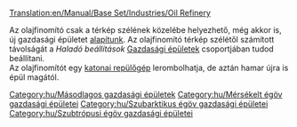 [[Translation:en/Manual/Base Set/Industries/Oil Refinery]]

{{hu/Gazdasági épületek|kép=en/Oilrefinery.png|név=Olajfinomító
|klíma=[[hu/Manual/Éghajlatok#Mérsékelt|mérsékelt]], [[hu/Manual/Éghajlatok#Szubarktikus|szubarktikus]], [[hu/Manual/Éghajlatok#Szubtrópusi|szubtrópusi]].
|elfogad=[[hu/Manual/Base Set/Cargos/Olaj|olajat]]
|előállít=[[hu/Manual/Base Set/Cargos/Áru|árut]]
}}
Az olajfinomító csak a térkép szélének közelébe helyezhető, még akkor is, új gazdasági épületet [[hu/Manual/Gazdasági épületek#Új gazdasági épület alapítása|alapítunk]]. Az olajfinomító térkép szélétől számított távolságát a ''Haladó beállítások'' [[hu/Haladó beállítások/Gazdaság#Gazdasági épületek|Gazdasági épületek]] csoportjában tudod beállítani.<br>
Az olajfinomítót egy [[hu/Manual/Katasztrófák#Olajfinomító robbanás|katonai repülőgép]] lerombolhatja, de aztán hamar újra is épül magától.

{{hu/Navbox Gazdasági épületek}}

[[Category:hu/Másodlagos gazdasági épületek]]
[[Category:hu/Mérsékelt égöv gazdasági épületei]]
[[Category:hu/Szubarktikus égöv gazdasági épületei]]
[[Category:hu/Szubtrópusi égöv gazdasági épületei]]